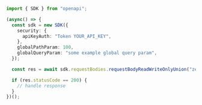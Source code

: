 ```typescript showLineNumbers copy filename="Request Body Read Write Only Union usage example"
import { SDK } from "openapi";

(async() => {
  const sdk = new SDK({
    security: {
      apiKeyAuth: "Token YOUR_API_KEY",
    },
    globalPathParam: 100,
    globalQueryParam: "some example global query param",
  });

  const res = await sdk.requestBodies.requestBodyReadWriteOnlyUnion("zero");

  if (res.statusCode == 200) {
    // handle response
  }
})();
```
